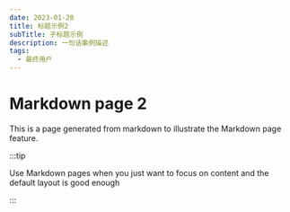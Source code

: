 ```yaml
---
date: 2023-01-20
title: 标题示例2
subTitle: 子标题示例
description: 一句话案例描述
tags:
  - 最终用户
---
```


# Markdown page 2

This is a page generated from markdown to illustrate the Markdown page feature.

:::tip

Use Markdown pages when you just want to focus on content and the default layout is good enough

:::